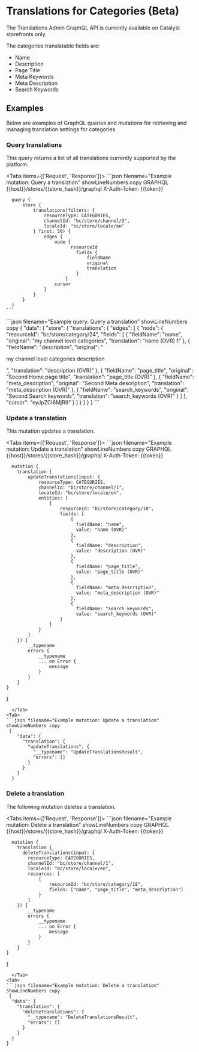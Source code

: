 # Translations for Categories (Beta)

<Callout type="info">
The Translations Admin GraphQL API is currently available on Catalyst storefronts only.
</Callout>


The categories translatable fields are:

* Name
* Description
* Page Title
* Meta Keywords
* Meta Description
* Search Keywords

## Examples

Below are examples of GraphQL queries and mutations for retrieving and managing translation settings for categories.

### Query translations

This query returns a list of all translations currently supported by the platform.

<Tabs items={['Request', 'Response']}>
  <Tab>
    ```json filename="Example mutation: Query a translation" showLineNumbers copy
        GRAPHQL {{host}}/stores/{{store_hash}}/graphql
        X-Auth-Token: {{token}}

      query {
          store {
              translations(filters: {
                  resourceType: CATEGORIES,
                  channelId: "bc/store/channel/3",
                  localeId: "bc/store/locale/en"
              } first: 50) {
                  edges {
                      node {
                            resourceId
                              fields {
                                  fieldName
                                  original
                                  translation
                              }
                          }
                      cursor
                  }
              }
          }
      }
    ```
  </Tab>
<Tab>
```json filename="Example query: Query a translation" showLineNumbers copy
   {
  "data": {
    "store": {
      "translations": {
        "edges": [
          {
            "node": {
              "resourceId": "bc/store/category/24",
              "fields": [
                {
                  "fieldName": "name",
                  "original": "my channel level categories",
                  "translation": "name (OVR) 1"
                },
                {
                  "fieldName": "description",
                  "original": "<p>my channel level categories description</p>",
                  "translation": "description (OVR)"
                },
                {
                  "fieldName": "page_title",
                  "original": "Second Home page title",
                  "translation": "page_title (OVR)"
                },
                {
                  "fieldName": "meta_description",
                  "original": "Second Meta description",
                  "translation": "meta_description (OVR)"
                },
                {
                  "fieldName": "search_keywords",
                  "original": "Second Search keywords",
                  "translation": "search_keywords (OVR)"
                }
              ]
            },
            "cursor": "eyJpZCI6MjR9"
          }
        ]
      }
    }
  }
}
```
</Tab>
</Tabs>

### Update a translation

This mutation updates a translation.

<Tabs items={['Request', 'Response']}>
  <Tab>
    ```json filename="Example mutation: Update a translation" showLineNumbers copy
        GRAPHQL {{host}}/stores/{{store_hash}}/graphql
        X-Auth-Token: {{token}}

      mutation {
        translation {
            updateTranslations(input: {
                resourceType: CATEGORIES,
                channelId: "bc/store/channel/1",
                localeId: "bc/store/locale/en",
                entities: [
                    {
                        resourceId: "bc/store/category/18",
                        fields: [
                            {
                              fieldName: "name",
                              value: "name (OVR)"
                            },
                            {
                              fieldName: "description",
                              value: "description (OVR)"
                            },
                            {
                              fieldName: "page_title",
                              value: "page_title (OVR)"
                            },
                            {
                              fieldName: "meta_description",
                              value: "meta_description (OVR)"
                            },
                            {
                              fieldName: "search_keywords",
                              value: "search_keywords (OVR)"
                        }
                    ]
                }
            ]
        }) {
            __typename
            errors {
                __typename
                ... on Error {
                    message
                }
            }
        }
    }
}
```
  </Tab>
<Tab>
```json filename="Example mutation: Update a translation" showLineNumbers copy
 {
    "data": {
      "translation": {
        "updateTranslations": {
          "__typename": "UpdateTranslationsResult",
          "errors": []
        }
      }
    }
  }
```
</Tab>
</Tabs>

### Delete a translation

The following mutation deletes a translation.

<Tabs items={['Request', 'Response']}>
  <Tab>
    ```json filename="Example mutation: Delete a translation" showLineNumbers copy
        GRAPHQL {{host}}/stores/{{store_hash}}/graphql
        X-Auth-Token: {{token}}

      mutation {
        translation {
          deleteTranslations(input: {
            resourceType: CATEGORIES,
            channelId: "bc/store/channel/1",
            localeId: "bc/store/locale/en",
            resources: [
                {
                    resourceId: "bc/store/category/18",
                    fields: ["name", "page_title", "meta_description"]
                }
            ]
        }) {
            __typename
            errors {
                __typename
                ... on Error {
                    message
                }
            }
        }
    }
}
```
  </Tab>
<Tab>
```json filename="Example mutation: Delete a translation" showLineNumbers copy
 {
  "data": {
    "translation": {
      "deleteTranslations": {
        "__typename": "DeleteTranslationsResult",
        "errors": []
      }
    }
  }
}
```
</Tab>
</Tabs>
